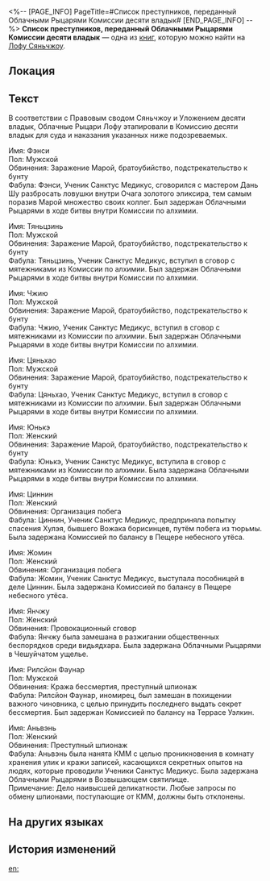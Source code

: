 <%-- [PAGE_INFO]
PageTitle=#Список преступников, переданный Облачными Рыцарями Комиссии десяти владык#
[END_PAGE_INFO] --%>
{{Дополнить}}
{{Книга Инфобокс
|id           = 278
|Название     = 
|Изображение  = Иконка Пергамент Сяньчжоу.png
|Мир          = Лофу Сяньчжоу
|Томов        = 1
|Автор        = <!--нужно добавить-->
|Описание     = Список опасных преступников, совершивших злодеяния из десяти непростительных мерзостей, переданный Облачными Рыцарями Комиссии десяти владык.
|Том1         = {{tx}}
|Источник1    = {{tx|Отсутствует источник}}
|Персонажи    = 
|Фракции      = 
}}
'''Список преступников, переданный Облачными Рыцарями Комиссии десяти владык''' — одна из [[Книги|книг]], которую можно найти на [[Лофу Сяньчжоу]].

==Локация==
{{Отметка карты|<!--название карты-->|<!--id отметки-->}}

==Текст==
В соответствии с Правовым сводом Сяньчжоу и Уложением десяти владык, Облачные Рыцари Лофу этапировали в Комиссию десяти владык для суда и наказания указанных ниже подозреваемых.

Имя: Фэнси<br />
Пол: Мужской<br />
Обвинения: Заражение Марой, братоубийство, подстрекательство к бунту<br />
Фабула: Фэнси, Ученик Санктус Медикус, сговорился с мастером Дань Шу разбросать ловушки внутри Очага золотого эликсира, тем самым поразив Марой множество своих коллег. Был задержан Облачными Рыцарями в ходе битвы внутри Комиссии по алхимии.

Имя: Тяньцзинь<br />
Пол: Мужской<br />
Обвинения: Заражение Марой, братоубийство, подстрекательство к бунту<br />
Фабула: Тяньцзинь, Ученик Санктус Медикус, вступил в сговор с мятежниками из Комиссии по алхимии. Был задержан Облачными Рыцарями в ходе битвы внутри Комиссии по алхимии.

Имя: Чжию<br />
Пол: Мужской<br />
Обвинения: Заражение Марой, братоубийство, подстрекательство к бунту<br />
Фабула: Чжию, Ученик Санктус Медикус, вступил в сговор с мятежниками из Комиссии по алхимии. Был задержан Облачными Рыцарями в ходе битвы внутри Комиссии по алхимии.

Имя: Цяньхао<br />
Пол: Мужской<br />
Обвинения: Заражение Марой, братоубийство, подстрекательство к бунту<br />
Фабула: Цяньхао, Ученик Санктус Медикус, вступил в сговор с мятежниками из Комиссии по алхимии. Был задержан Облачными Рыцарями в ходе битвы внутри Комиссии по алхимии.

Имя: Юнькэ<br />
Пол: Женский<br />
Обвинения: Заражение Марой, братоубийство, подстрекательство к бунту<br />
Фабула: Юнькэ, Ученик Санктус Медикус, вступила в сговор с мятежниками из Комиссии по алхимии. Была задержана Облачными Рыцарями в ходе битвы внутри Комиссии по алхимии.

Имя: Циннин<br />
Пол: Женский<br />
Обвинения: Организация побега<br />
Фабула: Циннин, Ученик Санктус Медикус, предприняла попытку спасения Хулэя, бывшего Вожака борисинцев, путём побега из тюрьмы. Была задержана Комиссией по балансу в Пещере небесного утёса.

Имя: Жомин<br />
Пол: Женский<br />
Обвинения: Организация побега<br />
Фабула: Жомин, Ученик Санктус Медикус, выступала пособницей в деле Циннин. Была задержана Комиссией по балансу в Пещере небесного утёса.

Имя: Янчжу<br />
Пол: Женский<br />
Обвинения: Провокационный сговор<br />
Фабула: Янчжу была замешана в разжигании общественных беспорядков среди видьядхара. Была задержана Облачными Рыцарями в Чешуйчатом ущелье.

Имя: Рилсйон Фаунар<br />
Пол: Мужской<br />
Обвинения: Кража бессмертия, преступный шпионаж<br />
Фабула: Рилсйон Фаунар, иномирец, был замешан в похищении важного чиновника, с целью принудить последнего выдать секрет бессмертия. Был задержан Комиссией по балансу на Террасе Уэлкин.

Имя: Аньвэнь<br />
Пол: Женский<br />
Обвинения: Преступный шпионаж<br />
Фабула: Аньвэнь была нанята КММ с целью проникновения в комнату хранения улик и кражи записей, касающихся секретных опытов на людях, которые проводили Ученики Санктус Медикус. Была задержана Облачными Рыцарями в Возвышающем святилище.<br />
Примечание: Дело наивысшей деликатности. Любые запросы по обмену шпионами, поступающие от КММ, должны быть отклонены.

==На других языках==
{{На других языках
|en   = List of Ten-Lords Commission Criminals Transferral by Cloud Knights
|zhs  = 云骑军移送十王司重犯名单
|zht  = 雲騎軍移送十王司重犯名單
|ja   = 雲騎軍より十王司に引き渡した重罪人リスト
|ko   = 운기군이 시왕사에 인계한 흉악범 명단
|es   = Lista de delincuentes de la Comisión de los Diez Líderes entregada por los Nimbocaballeros
|fr   = Liste des criminels transférés à la Commission des dix seigneurs par les Chevaliers des nuages
|ru   = Список преступников, переданный Облачными Рыцарями Комиссии десяти владык
|th   = รายชื่อนักโทษที่กองอัศวิน Cloud Knight ส่งตัวให้ Ten-Lords Commission
|vi   = Danh Sách Trọng Phạm Vân Kỵ Quân Gửi Đến Sở Thập Vương
|de   = Liste der durch die Wolkenritter an die Zehn-Fürsten-Kommission überstellten Verbrecher
|id   = Daftar Nama Kriminal yang Diserahkan Cloud Knight Kepada Ten-Lords Commission
|pt   = Lista das Transferências de Criminosos da Comissão dos Dez Senhores pelos Cavaleiros das Nuvens
}}

==История изменений==
{{История изменений|3.5}}

[[en:]]